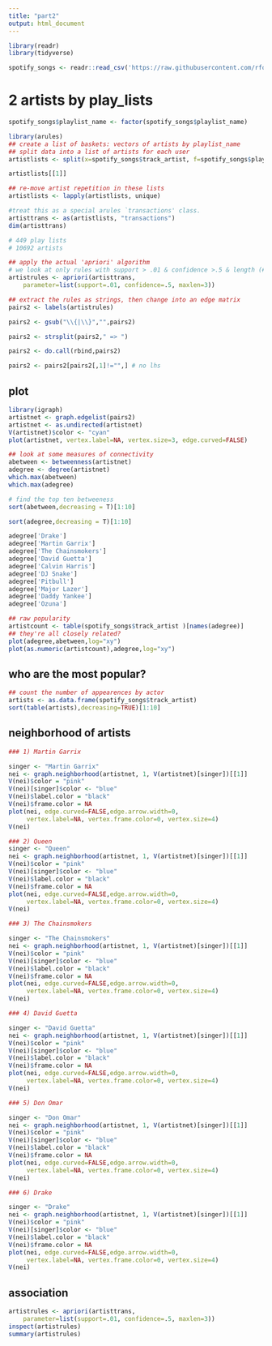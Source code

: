 ```yaml
---
title: "part2"
output: html_document
---
```

```r
library(readr)
library(tidyverse)
```

```r
spotify_songs <- readr::read_csv('https://raw.githubusercontent.com/rfordatascience/tidytuesday/master/data/2020/2020-01-21/spotify_songs.csv')
```

# 2 artists by play_lists
```r
spotify_songs$playlist_name <- factor(spotify_songs$playlist_name)
```

```r
library(arules)
## create a list of baskets: vectors of artists by playlist_name
## split data into a list of artists for each user
artistlists <- split(x=spotify_songs$track_artist, f=spotify_songs$playlist_name)
```

```r
artistlists[[1]]
```

```r
## re-move artist repetition in these lists
artistlists <- lapply(artistlists, unique)
```

```r
#treat this as a special arules `transactions' class.
artisttrans <- as(artistlists, "transactions")
dim(artisttrans)

# 449 play lists 
# 10692 artists
```

```r
## apply the actual 'apriori' algorithm
# we look at only rules with support > .01 & confidence >.5 & length (# artists) <= 3
artistrules <- apriori(artisttrans, 
	parameter=list(support=.01, confidence=.5, maxlen=3))
```

```r
## extract the rules as strings, then change into an edge matrix
pairs2 <- labels(artistrules)

pairs2 <- gsub("\\{|\\}","",pairs2)

pairs2 <- strsplit(pairs2," => ")

pairs2 <- do.call(rbind,pairs2)

pairs2 <- pairs2[pairs2[,1]!="",] # no lhs
```

## plot
```r
library(igraph)
artistnet <- graph.edgelist(pairs2)
artistnet <- as.undirected(artistnet)
V(artistnet)$color <- "cyan"
plot(artistnet, vertex.label=NA, vertex.size=3, edge.curved=FALSE)

```

```r
## look at some measures of connectivity
abetween <- betweenness(artistnet)
adegree <- degree(artistnet)
which.max(abetween)
which.max(adegree)
```

```r
# find the top ten betweeness
sort(abetween,decreasing = T)[1:10]
```

```r
sort(adegree,decreasing = T)[1:10]
```

```r
adegree['Drake']
adegree['Martin Garrix']
adegree['The Chainsmokers']
adegree['David Guetta']
adegree['Calvin Harris'] 
adegree['DJ Snake']
adegree['Pitbull']
adegree['Major Lazer']
adegree['Daddy Yankee']
adegree['Ozuna']
```

```r
## raw popularity
artistcount <- table(spotify_songs$track_artist )[names(adegree)]
## they're all closely related? 
plot(adegree,abetween,log="xy")
plot(as.numeric(artistcount),adegree,log="xy")
```
## who are the most popular?
```r
## count the number of appearences by actor
artists <- as.data.frame(spotify_songs$track_artist)
sort(table(artists),decreasing=TRUE)[1:10]
```




## neighborhood of artists
```r
### 1) Martin Garrix

singer <- "Martin Garrix" 
nei <- graph.neighborhood(artistnet, 1, V(artistnet)[singer])[[1]]
V(nei)$color = "pink"
V(nei)[singer]$color <- "blue"
V(nei)$label.color = "black"
V(nei)$frame.color = NA
plot(nei, edge.curved=FALSE,edge.arrow.width=0,
     vertex.label=NA, vertex.frame.color=0, vertex.size=4)
V(nei)
```



```r
### 2) Queen
singer <- "Queen" 
nei <- graph.neighborhood(artistnet, 1, V(artistnet)[singer])[[1]]
V(nei)$color = "pink"
V(nei)[singer]$color <- "blue"
V(nei)$label.color = "black"
V(nei)$frame.color = NA
plot(nei, edge.curved=FALSE,edge.arrow.width=0,
     vertex.label=NA, vertex.frame.color=0, vertex.size=4)
V(nei)
```
```r
### 3) The Chainsmokers

singer <- "The Chainsmokers" 
nei <- graph.neighborhood(artistnet, 1, V(artistnet)[singer])[[1]]
V(nei)$color = "pink"
V(nei)[singer]$color <- "blue"
V(nei)$label.color = "black"
V(nei)$frame.color = NA
plot(nei, edge.curved=FALSE,edge.arrow.width=0,
     vertex.label=NA, vertex.frame.color=0, vertex.size=4)
V(nei)
```

```r
### 4) David Guetta

singer <- "David Guetta" 
nei <- graph.neighborhood(artistnet, 1, V(artistnet)[singer])[[1]]
V(nei)$color = "pink"
V(nei)[singer]$color <- "blue"
V(nei)$label.color = "black"
V(nei)$frame.color = NA
plot(nei, edge.curved=FALSE,edge.arrow.width=0,
     vertex.label=NA, vertex.frame.color=0, vertex.size=4)
V(nei)
```
```r
### 5) Don Omar

singer <- "Don Omar" 
nei <- graph.neighborhood(artistnet, 1, V(artistnet)[singer])[[1]]
V(nei)$color = "pink"
V(nei)[singer]$color <- "blue"
V(nei)$label.color = "black"
V(nei)$frame.color = NA
plot(nei, edge.curved=FALSE,edge.arrow.width=0,
     vertex.label=NA, vertex.frame.color=0, vertex.size=4)
V(nei)
```
```r
### 6) Drake

singer <- "Drake" 
nei <- graph.neighborhood(artistnet, 1, V(artistnet)[singer])[[1]]
V(nei)$color = "pink"
V(nei)[singer]$color <- "blue"
V(nei)$label.color = "black"
V(nei)$frame.color = NA
plot(nei, edge.curved=FALSE,edge.arrow.width=0,
     vertex.label=NA, vertex.frame.color=0, vertex.size=4)
V(nei)
```
## association
```r
artistrules <- apriori(artisttrans, 
	parameter=list(support=.01, confidence=.5, maxlen=3))
inspect(artistrules)
summary(artistrules)
```

